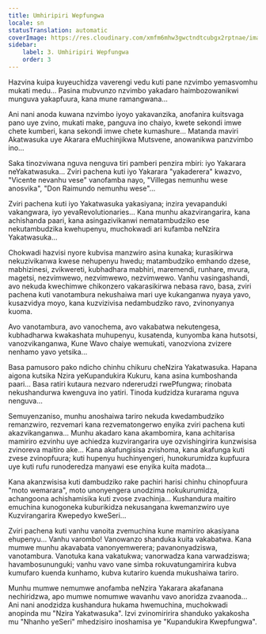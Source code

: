 ```yaml
---
title: Umhiripiri Wepfungwa
locale: sn
statusTranslation: automatic
coverImage: https://res.cloudinary.com/xmfm6mhw3gwctndtcubgx2rptnae/image/upload/v1740468922/small_cover_tratado_de_psicologia_revolucionaria_a4c0dca4e0.webp
sidebar:
    label: 3. Umhiripiri Wepfungwa
    order: 3
---
```

Hazvina kuipa kuyeuchidza vaverengi vedu kuti pane nzvimbo yemasvomhu mukati medu... Pasina mubvunzo nzvimbo yakadaro haimbozowanikwi munguva yakapfuura, kana mune ramangwana...

Ani nani anoda kuwana nzvimbo iyoyo yakavanzika, anofanira kuitsvaga pano uye zvino, mukati make, panguva ino chaiyo, kwete sekondi imwe chete kumberi, kana sekondi imwe chete kumashure... Matanda maviri Akatwasuka uye Akarara eMuchinjikwa Mutsvene, anowanikwa panzvimbo ino...

Saka tinozviwana nguva nenguva tiri pamberi penzira mbiri: iyo Yakarara neYakatwasuka... Zviri pachena kuti iyo Yakarara "yakaderera" kwazvo, "Vicente nevanhu vese" vanofamba nayo, "Villegas nemunhu wese anosvika", "Don Raimundo nemunhu wese"...

Zviri pachena kuti iyo Yakatwasuka yakasiyana; inzira yevapanduki vakangwara, iyo yevaRevolutionaries... Kana munhu akazvirangarira, kana achishanda paari, kana asingazivikanwi nematambudziko ese nekutambudzika kwehupenyu, muchokwadi ari kufamba neNzira Yakatwasuka...

Chokwadi hazvisi nyore kubvisa manzwiro asina kunaka; kurasikirwa nekuzivikanwa kwese nehupenyu hwedu; matambudziko emhando dzese, mabhizinesi, zvikwereti, kubhadhara mabhiri, maremendi, runhare, mvura, magetsi, nezvimwewo, nezvimwewo, nezvimwewo. Vanhu vasingashandi, avo nekuda kwechimwe chikonzero vakarasikirwa nebasa ravo, basa, zviri pachena kuti vanotambura nekushaiwa mari uye kukanganwa nyaya yavo, kusazvidya moyo, kana kuzvizivisa nedambudziko ravo, zvinonyanya kuoma.

Avo vanotambura, avo vanochema, avo vakabatwa nekutengesa, kubhadharwa kwakashata muhupenyu, kusatenda, kunyomba kana hutsotsi, vanozvikanganwa, Kune Wavo chaiye wemukati, vanozviona zvizere nenhamo yavo yetsika...

Basa pamusoro pako ndicho chinhu chikuru cheNzira Yakatwasuka. Hapana aigona kutsika Nzira yeKupandukira Kukuru, kana asina kumboshanda paari... Basa ratiri kutaura nezvaro ndererudzi rwePfungwa; rinobata nekushandurwa kwenguva ino yatiri. Tinoda kudzidza kurarama nguva nenguva...

Semuyenzaniso, munhu anoshaiwa tariro nekuda kwedambudziko remanzwiro, rezvemari kana rezvematongerwo enyika zviri pachena kuti akazvikanganwa... Munhu akadaro kana akambomira, kana achitarisa mamiriro ezvinhu uye achiedza kuzvirangarira uye ozvishingirira kunzwisisa zvinoreva maitiro ake... Kana akafungisisa zvishoma, kana akafunga kuti zvese zvinopfuura; kuti hupenyu huchinyengeri, hunokurumidza kupfuura uye kuti rufu runoderedza manyawi ese enyika kuita madota...

Kana akanzwisisa kuti dambudziko rake pachiri harisi chinhu chinopfuura "moto wemarara", moto unonyengera unodzima nokukurumidza, achangoona achishamisika kuti zvose zvachinja... Kushandura maitiro emuchina kunogoneka kuburikidza nekusangana kwemanzwiro uye Kuzvirangarira Kwepedyo kweSeri...

Zviri pachena kuti vanhu vanoita zvemuchina kune mamiriro akasiyana ehupenyu... Vanhu varombo! Vanowanzo shanduka kuita vakabatwa. Kana mumwe munhu akavabata vanonyemwerera; pavanonyadziswa, vanotambura. Vanotuka kana vakatukwa; vanorwadza kana varwadziswa; havambosununguki; vanhu vavo vane simba rokuvatungamirira kubva kumufaro kuenda kunhamo, kubva kutariro kuenda mukushaiwa tariro.

Munhu mumwe nemumwe anofamba neNzira Yakarara akafanana nechiridzwa, apo mumwe nomumwe wavanhu vavo anoridza zvaanoda... Ani nani anodzidza kushandura hukama hwemuchina, muchokwadi anopinda mu "Nzira Yakatwasuka". Izvi zvinomiririra shanduko yakakosha mu "Nhanho yeSeri" mhedzisiro inoshamisa ye "Kupandukira Kwepfungwa".

